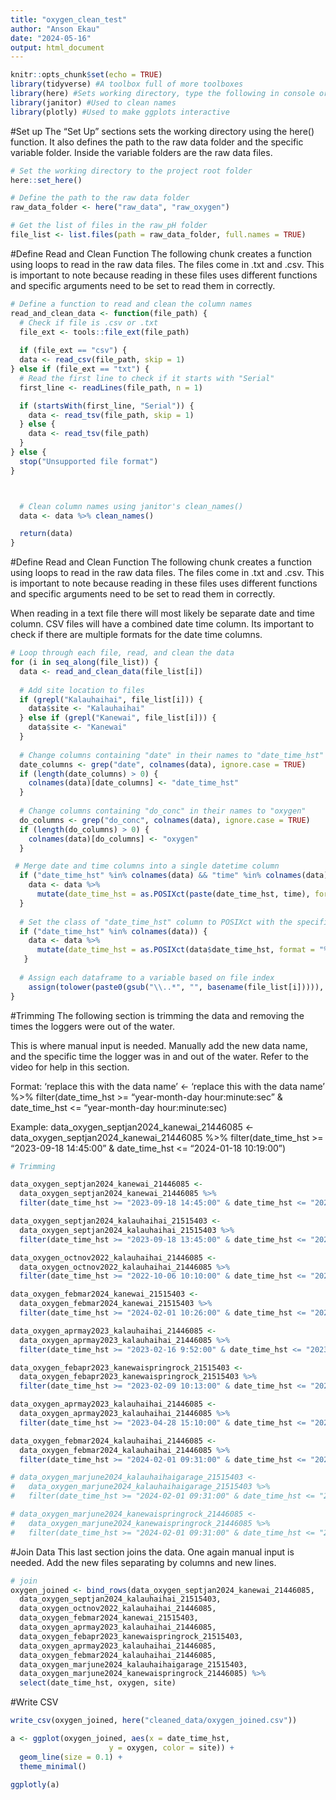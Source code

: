 ```yaml
---
title: "oxygen_clean_test"
author: "Anson Ekau"
date: "2024-05-16"
output: html_document
---
```


```r
knitr::opts_chunk$set(echo = TRUE)
library(tidyverse) #A toolbox full of more toolboxes
library(here) #Sets working directory, type the following in console or in a code chunk. 'here::set_here()' 
library(janitor) #Used to clean names
library(plotly) #Used to make ggplots interactive
```

#Set up
The "Set Up" sections sets the working directory using the here() function. It also defines the path to the raw data folder and the specific variable folder. Inside the variable folders are the raw data files. 
```r

# Set the working directory to the project root folder
here::set_here()

# Define the path to the raw data folder
raw_data_folder <- here("raw_data", "raw_oxygen")

# Get the list of files in the raw_pH folder
file_list <- list.files(path = raw_data_folder, full.names = TRUE)

```


#Define Read and Clean Function
The following chunk creates a function using loops to read in the raw data files. The files come in .txt and .csv. This is important to note because reading in these files uses different functions and specific arguments need to be set to read them in correctly. 
```r
# Define a function to read and clean the column names
read_and_clean_data <- function(file_path) {
  # Check if file is .csv or .txt
  file_ext <- tools::file_ext(file_path)
  
  if (file_ext == "csv") {
  data <- read_csv(file_path, skip = 1)
} else if (file_ext == "txt") {
  # Read the first line to check if it starts with "Serial"
  first_line <- readLines(file_path, n = 1)

  if (startsWith(first_line, "Serial")) {
    data <- read_tsv(file_path, skip = 1)
  } else {
    data <- read_tsv(file_path)
  }
} else {
  stop("Unsupported file format")
}



  # Clean column names using janitor's clean_names()
  data <- data %>% clean_names()

  return(data)
}
```


#Define Read and Clean Function
The following chunk creates a function using loops to read in the raw data files. The files come in .txt and .csv. This is important to note because reading in these files uses different functions and specific arguments need to be set to read them in correctly. 

When reading in a text file there will most likely be separate date and time column. CSV files will have a combined date time column. Its important to check if there are multiple formats for the date time columns. 
```r

# Loop through each file, read, and clean the data
for (i in seq_along(file_list)) {
  data <- read_and_clean_data(file_list[i])
  
  # Add site location to files
  if (grepl("Kalauhaihai", file_list[i])) {
    data$site <- "Kalauhaihai"
  } else if (grepl("Kanewai", file_list[i])) {
    data$site <- "Kanewai"
  }
  
  # Change columns containing "date" in their names to "date_time_hst"
  date_columns <- grep("date", colnames(data), ignore.case = TRUE)
  if (length(date_columns) > 0) {
    colnames(data)[date_columns] <- "date_time_hst"
  }
  
  # Change columns containing "do_conc" in their names to "oxygen"
  do_columns <- grep("do_conc", colnames(data), ignore.case = TRUE)
  if (length(do_columns) > 0) {
    colnames(data)[do_columns] <- "oxygen"
  }

 # Merge date and time columns into a single datetime column
  if ("date_time_hst" %in% colnames(data) && "time" %in% colnames(data)) {
    data <- data %>%
      mutate(date_time_hst = as.POSIXct(paste(date_time_hst, time), format = "%d-%m-%y %H:%M:%S"))
  }
  
  # Set the class of "date_time_hst" column to POSIXct with the specified format
  if ("date_time_hst" %in% colnames(data)) {
    data <- data %>%
      mutate(date_time_hst = as.POSIXct(data$date_time_hst, format = "%m/%d/%y %H:%M:%S"))
   }
  
  # Assign each dataframe to a variable based on file index
    assign(tolower(paste0(gsub("\\..*", "", basename(file_list[i])))), data)
}


```


#Trimming
The following section is trimming the data and removing the times the loggers were out of the water. 

This is where manual input is needed. Manually add the new data name, and the specific time the logger was in and out of the water. Refer to the video for help in this section. 

Format:
'replace this with the data name' <- 'replace this with the data name' %>% 
  filter(date_time_hst >= "year-month-day hour:minute:sec" & date_time_hst <= "year-month-day hour:minute:sec)
  
Example: 
data_oxygen_septjan2024_kanewai_21446085 <- 
  data_oxygen_septjan2024_kanewai_21446085 %>% 
  filter(date_time_hst >= "2023-09-18 14:45:00" & date_time_hst <= "2024-01-18 10:19:00")
```r
# Trimming

data_oxygen_septjan2024_kanewai_21446085 <- 
  data_oxygen_septjan2024_kanewai_21446085 %>% 
  filter(date_time_hst >= "2023-09-18 14:45:00" & date_time_hst <= "2024-01-18 10:19:00")

data_oxygen_septjan2024_kalauhaihai_21515403 <- 
  data_oxygen_septjan2024_kalauhaihai_21515403 %>% 
  filter(date_time_hst >= "2023-09-18 13:45:00" & date_time_hst <= "2024-01-18 9:42:00")

data_oxygen_octnov2022_kalauhaihai_21446085 <- 
  data_oxygen_octnov2022_kalauhaihai_21446085 %>% 
  filter(date_time_hst >= "2022-10-06 10:10:00" & date_time_hst <= "2022-11-08 09:30:00")

data_oxygen_febmar2024_kanewai_21515403 <- 
  data_oxygen_febmar2024_kanewai_21515403 %>% 
  filter(date_time_hst >= "2024-02-01 10:26:00" & date_time_hst <= "2024-03-12 10:25:00")

data_oxygen_aprmay2023_kalauhaihai_21446085 <-
  data_oxygen_aprmay2023_kalauhaihai_21446085 %>% 
  filter(date_time_hst >= "2023-02-16 9:52:00" & date_time_hst <= "2023-04-05 9:35:00")

data_oxygen_febapr2023_kanewaispringrock_21515403 <-
  data_oxygen_febapr2023_kanewaispringrock_21515403 %>% 
  filter(date_time_hst >= "2023-02-09 10:13:00" & date_time_hst <= "2023-04-05 10:15:00")

data_oxygen_aprmay2023_kalauhaihai_21446085 <-
  data_oxygen_aprmay2023_kalauhaihai_21446085 %>% 
  filter(date_time_hst >= "2023-04-28 15:10:00" & date_time_hst <= "2023-05-05 9:30:00")

data_oxygen_febmar2024_kalauhaihai_21446085 <-
  data_oxygen_febmar2024_kalauhaihai_21446085 %>% 
  filter(date_time_hst >= "2024-02-01 09:31:00" & date_time_hst <= "2024-03-12 10:00:00")

# data_oxygen_marjune2024_kalauhaihaigarage_21515403 <-
#   data_oxygen_marjune2024_kalauhaihaigarage_21515403 %>% 
#   filter(date_time_hst >= "2024-02-01 09:31:00" & date_time_hst <= "2024-03-12 10:00:00")

# data_oxygen_marjune2024_kanewaispringrock_21446085 <-
#   data_oxygen_marjune2024_kanewaispringrock_21446085 %>% 
#   filter(date_time_hst >= "2024-02-01 09:31:00" & date_time_hst <= "2024-03-12 10:00:00")
```


#Join Data
This last section joins the data. One again manual input is needed. Add the new files separating by columns and new lines. 
```r
# join
oxygen_joined <- bind_rows(data_oxygen_septjan2024_kanewai_21446085,
  data_oxygen_septjan2024_kalauhaihai_21515403,
  data_oxygen_octnov2022_kalauhaihai_21446085,
  data_oxygen_febmar2024_kanewai_21515403,
  data_oxygen_aprmay2023_kalauhaihai_21446085,
  data_oxygen_febapr2023_kanewaispringrock_21515403,
  data_oxygen_aprmay2023_kalauhaihai_21446085,
  data_oxygen_febmar2024_kalauhaihai_21446085,
  data_oxygen_marjune2024_kalauhaihaigarage_21515403,
  data_oxygen_marjune2024_kanewaispringrock_21446085) %>% 
  select(date_time_hst, oxygen, site)


```

#Write CSV
```r
write_csv(oxygen_joined, here("cleaned_data/oxygen_joined.csv"))
```

```r
a <- ggplot(oxygen_joined, aes(x = date_time_hst, 
                      y = oxygen, color = site)) +
  geom_line(size = 0.1) +
  theme_minimal()

ggplotly(a)
```
